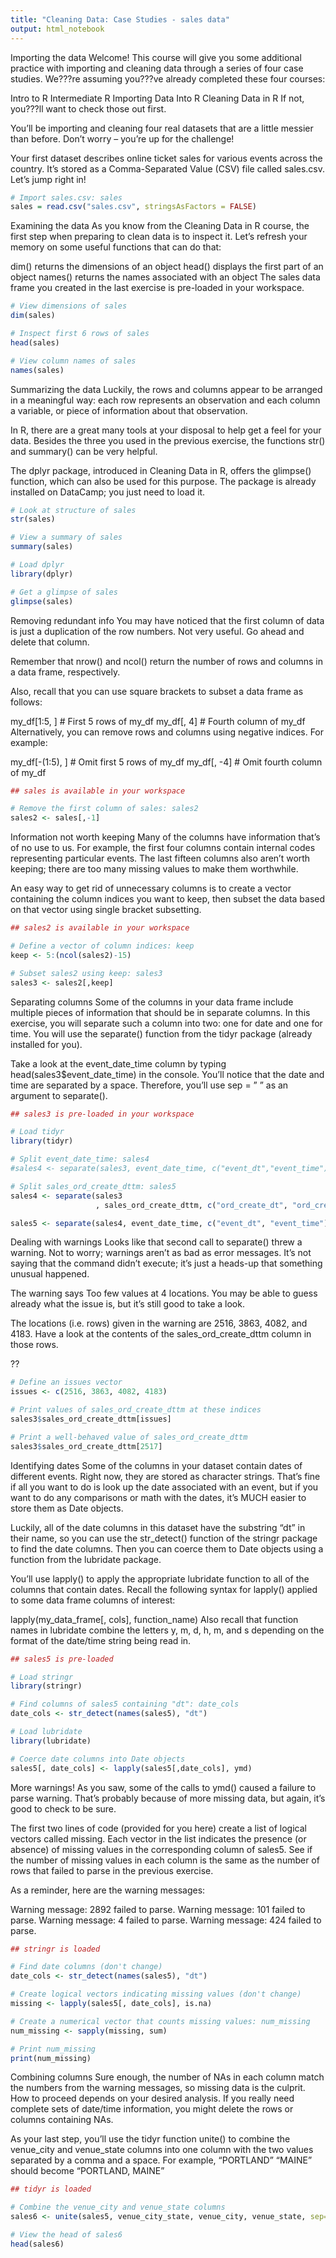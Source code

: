 ```yaml
---
title: "Cleaning Data: Case Studies - sales data"
output: html_notebook
---
```


Importing the data
Welcome! This course will give you some additional practice with importing and cleaning data through a series of four case studies. We???re assuming you???ve already completed these four courses:

Intro to R
Intermediate R
Importing Data Into R
Cleaning Data in R
If not, you???ll want to check those out first.

You'll be importing and cleaning four real datasets that are a little messier than before. Don't worry -- you're up for the challenge!

Your first dataset describes online ticket sales for various events across the country. It's stored as a Comma-Separated Value (CSV) file called sales.csv. Let's jump right in!

```r
# Import sales.csv: sales
sales = read.csv("sales.csv", stringsAsFactors = FALSE)
```

Examining the data
As you know from the Cleaning Data in R course, the first step when preparing to clean data is to inspect it. Let's refresh your memory on some useful functions that can do that:

dim() returns the dimensions of an object
head() displays the first part of an object
names() returns the names associated with an object
The sales data frame you created in the last exercise is pre-loaded in your workspace.

```r
# View dimensions of sales
dim(sales)

# Inspect first 6 rows of sales
head(sales)

# View column names of sales
names(sales)
```

Summarizing the data
Luckily, the rows and columns appear to be arranged in a meaningful way: each row represents an observation and each column a variable, or piece of information about that observation.

In R, there are a great many tools at your disposal to help get a feel for your data. Besides the three you used in the previous exercise, the functions str() and summary() can be very helpful.

The dplyr package, introduced in Cleaning Data in R, offers the glimpse() function, which can also be used for this purpose. The package is already installed on DataCamp; you just need to load it.

```r
# Look at structure of sales
str(sales)

# View a summary of sales
summary(sales)

# Load dplyr
library(dplyr)

# Get a glimpse of sales
glimpse(sales)
```

Removing redundant info
You may have noticed that the first column of data is just a duplication of the row numbers. Not very useful. Go ahead and delete that column.

Remember that nrow() and ncol() return the number of rows and columns in a data frame, respectively.

Also, recall that you can use square brackets to subset a data frame as follows:

my_df[1:5, ] # First 5 rows of my_df
my_df[, 4]   # Fourth column of my_df
Alternatively, you can remove rows and columns using negative indices. For example:

my_df[-(1:5), ] # Omit first 5 rows of my_df
my_df[, -4]     # Omit fourth column of my_df

```r
## sales is available in your workspace

# Remove the first column of sales: sales2
sales2 <- sales[,-1]
```

Information not worth keeping
Many of the columns have information that's of no use to us. For example, the first four columns contain internal codes representing particular events. The last fifteen columns also aren't worth keeping; there are too many missing values to make them worthwhile.

An easy way to get rid of unnecessary columns is to create a vector containing the column indices you want to keep, then subset the data based on that vector using single bracket subsetting.

```r
## sales2 is available in your workspace

# Define a vector of column indices: keep
keep <- 5:(ncol(sales2)-15)

# Subset sales2 using keep: sales3
sales3 <- sales2[,keep]
```

Separating columns
Some of the columns in your data frame include multiple pieces of information that should be in separate columns. In this exercise, you will separate such a column into two: one for date and one for time. You will use the separate() function from the tidyr package (already installed for you).

Take a look at the event_date_time column by typing head(sales3$event_date_time) in the console. You'll notice that the date and time are separated by a space. Therefore, you'll use sep = " " as an argument to separate().

```r
## sales3 is pre-loaded in your workspace

# Load tidyr
library(tidyr)

# Split event_date_time: sales4
#sales4 <- separate(sales3, event_date_time, c("event_dt","event_time"), sep = " ")

# Split sales_ord_create_dttm: sales5
sales4 <- separate(sales3
                   , sales_ord_create_dttm, c("ord_create_dt", "ord_create_time"), sep = " ")

sales5 <- separate(sales4, event_date_time, c("event_dt", "event_time"), sep = " ")
```

Dealing with warnings
Looks like that second call to separate() threw a warning. Not to worry; warnings aren't as bad as error messages. It's not saying that the command didn't execute; it's just a heads-up that something unusual happened.

The warning says Too few values at 4 locations. You may be able to guess already what the issue is, but it's still good to take a look.

The locations (i.e. rows) given in the warning are 2516, 3863, 4082, and 4183. Have a look at the contents of the sales_ord_create_dttm column in those rows.

??
```r
# Define an issues vector
issues <- c(2516, 3863, 4082, 4183)

# Print values of sales_ord_create_dttm at these indices
sales3$sales_ord_create_dttm[issues]

# Print a well-behaved value of sales_ord_create_dttm
sales3$sales_ord_create_dttm[2517]
```

Identifying dates
Some of the columns in your dataset contain dates of different events. Right now, they are stored as character strings. That's fine if all you want to do is look up the date associated with an event, but if you want to do any comparisons or math with the dates, it's MUCH easier to store them as Date objects.

Luckily, all of the date columns in this dataset have the substring "dt" in their name, so you can use the str_detect() function of the stringr package to find the date columns. Then you can coerce them to Date objects using a function from the lubridate package.

You'll use lapply() to apply the appropriate lubridate function to all of the columns that contain dates. Recall the following syntax for lapply() applied to some data frame columns of interest:

lapply(my_data_frame[, cols], function_name)
Also recall that function names in lubridate combine the letters y, m, d, h, m, and s depending on the format of the date/time string being read in.

```r
## sales5 is pre-loaded

# Load stringr
library(stringr)

# Find columns of sales5 containing "dt": date_cols
date_cols <- str_detect(names(sales5), "dt")

# Load lubridate
library(lubridate)

# Coerce date columns into Date objects
sales5[, date_cols] <- lapply(sales5[,date_cols], ymd)
```

More warnings!
As you saw, some of the calls to ymd() caused a failure to parse warning. That's probably because of more missing data, but again, it's good to check to be sure.

The first two lines of code (provided for you here) create a list of logical vectors called missing. Each vector in the list indicates the presence (or absence) of missing values in the corresponding column of sales5. See if the number of missing values in each column is the same as the number of rows that failed to parse in the previous exercise.

As a reminder, here are the warning messages:

Warning message:  2892 failed to parse.
Warning message:  101 failed to parse.
Warning message:  4 failed to parse.
Warning message:  424 failed to parse.

```r
## stringr is loaded

# Find date columns (don't change)
date_cols <- str_detect(names(sales5), "dt")

# Create logical vectors indicating missing values (don't change)
missing <- lapply(sales5[, date_cols], is.na)

# Create a numerical vector that counts missing values: num_missing
num_missing <- sapply(missing, sum)

# Print num_missing
print(num_missing)
```

Combining columns
Sure enough, the number of NAs in each column match the numbers from the warning messages, so missing data is the culprit. How to proceed depends on your desired analysis. If you really need complete sets of date/time information, you might delete the rows or columns containing NAs.

As your last step, you'll use the tidyr function unite() to combine the venue_city and venue_state columns into one column with the two values separated by a comma and a space. For example, "PORTLAND" "MAINE" should become "PORTLAND, MAINE"

```r
## tidyr is loaded

# Combine the venue_city and venue_state columns
sales6 <- unite(sales5, venue_city_state, venue_city, venue_state, sep=", ")

# View the head of sales6
head(sales6)
```





